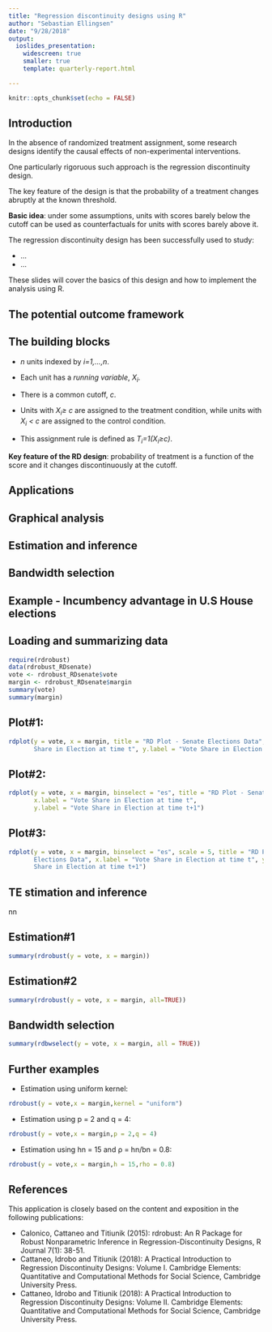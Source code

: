 ```yaml
---
title: "Regression discontinuity designs using R"
author: "Sebastian Ellingsen"
date: "9/28/2018"
output:
  ioslides_presentation:
    widescreen: true
    smaller: true
    template: quarterly-report.html

---
```


```r
knitr::opts_chunk$set(echo = FALSE)
```


## Introduction
In the absence of randomized treatment assignment, some research designs identify the causal effects of non-experimental interventions.

One particularly rigoruous such approach is the regression discontinuity design.

The key feature of the design is that the probability of a treatment changes abruptly at the known threshold.

**Basic idea**: under some assumptions, units with scores barely below the cutoff can be used as counterfactuals for units with scores barely above it.

The regression discontinuity design has been successfully used to study:

- ...
- ...

These slides will cover the basics of this design and how to implement the analysis using R.



## The potential outcome framework



## The building blocks

- *n*  units indexed by *i=1,...,n*.

- Each unit has a *running variable*, *X~i~*.

- There is a common cutoff, *c*.

- Units with *X~i~≥ c* are assigned to the treatment condition, while units with *X~i~ < c* are  assigned  to  the  control  condition.

- This  assignment rule is  defined  as *T~i~=1(X~i~≥c)*.


**Key feature of the RD design**: probability of treatment is a function of the score and it changes discontinuously at the cutoff.

## Applications


## Graphical analysis

## Estimation and inference

## Bandwidth selection



## Example - Incumbency advantage in U.S House elections

## Loading and summarizing data
```r
require(rdrobust)
data(rdrobust_RDsenate)
vote <- rdrobust_RDsenate$vote 
margin <- rdrobust_RDsenate$margin
summary(vote)
summary(margin)


```



## Plot#1:
```r
rdplot(y = vote, x = margin, title = "RD Plot - Senate Elections Data", x.label = "Vote 
       Share in Election at time t", y.label = "Vote Share in Election at time t+1")
```



## Plot#2:
```r
rdplot(y = vote, x = margin, binselect = "es", title = "RD Plot - Senate Elections Data",
       x.label = "Vote Share in Election at time t", 
       y.label = "Vote Share in Election at time t+1")
```



## Plot#3:
```r
rdplot(y = vote, x = margin, binselect = "es", scale = 5, title = "RD Plot - Senate
       Elections Data", x.label = "Vote Share in Election at time t", y.label = "Vote 
       Share in Election at time t+1")
```


## TE stimation and inference
nn

## Estimation#1
```r
summary(rdrobust(y = vote, x = margin))

```


## Estimation#2
```r
summary(rdrobust(y = vote, x = margin, all=TRUE))

```



## Bandwidth selection
```r
summary(rdbwselect(y = vote, x = margin, all = TRUE))
```


## Further examples
- Estimation using uniform kernel: 
```r
rdrobust(y = vote,x = margin,kernel = "uniform")
```

- Estimation using p = 2 and q = 4: 
```r
rdrobust(y = vote,x = margin,p = 2,q = 4)
```

- Estimation using hn = 15 and ρ = hn/bn = 0.8: 
```r
rdrobust(y = vote,x = margin,h = 15,rho = 0.8)
```





## References
This application is closely based on the content and exposition in the following publications:

- Calonico, Cattaneo and Titiunik (2015): rdrobust: An R Package for Robust Nonparametric Inference in Regression-Discontinuity Designs, R Journal 7(1): 38-51.
- Cattaneo, Idrobo and Titiunik (2018): A Practical Introduction to Regression Discontinuity Designs: Volume I. Cambridge Elements: Quantitative and Computational Methods for Social Science, Cambridge University Press.
- Cattaneo, Idrobo and Titiunik (2018): A Practical Introduction to Regression Discontinuity Designs: Volume II.
Cambridge Elements: Quantitative and Computational Methods for Social Science, Cambridge University Press.





